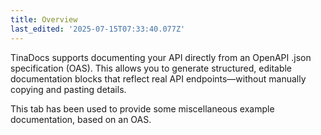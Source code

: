 ```yaml
---
title: Overview
last_edited: '2025-07-15T07:33:40.077Z'
---
```


TinaDocs supports documenting your API directly from an OpenAPI .json specification (OAS). This allows you to generate structured, editable documentation blocks that reflect real API endpoints—without manually copying and pasting details.

This tab has been used to provide some miscellaneous example documentation, based on an OAS.
